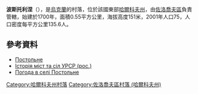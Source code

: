 {{coord|50|20|49|N|35|56|55|E|scale:100000_region:UA|display=title}}

'''波斯托利涅'''（{{lang-uk|Постольне}}），是[[烏克蘭|烏克蘭]]的村落，位於該國東部[[哈爾科夫州|哈爾科夫州]]，由[[佐洛喬夫區_(哈爾科夫州)|佐洛喬夫區]]負責管轄，始建於1700年，面積0.55平方公里，海拔高度151米，2001年人口75，人口密度每平方公里135.6人。

==參考資料==
* [http://w1.c1.rada.gov.ua/pls/z7502/A005?rdat1=12.09.2011&rf7571=33184 Постольне]
* [https://web.archive.org/web/20101221071856/http://www.igsu.org.ua/Harkovskja.obl/Zoloczevskij.rajon/Odnorobovka.html Історія міст та сіл УРСР (рос.)]
* [http://weather.in.ua/ua/har'kovskaja/21378 Погода в селі Постольне] {{Wayback|url=http://weather.in.ua/ua/har%27kovskaja/21378 |date=20160323030019 }}

{{DEFAULTSORT:Постольне}}
[[Category:哈爾科夫州村落|Category:哈爾科夫州村落]]
[[Category:佐洛喬夫區村落_(哈爾科夫州)|Category:佐洛喬夫區村落 (哈爾科夫州)]]


{{Kharkiv-geo-stub}}
